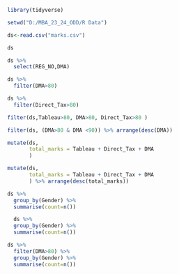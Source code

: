 ```{r}
library(tidyverse)
```

```{r}
setwd("D:/MBA_23_24_ODD/R Data")
```

```{r}
ds<-read.csv("marks.csv")
```

```{r}
ds
```


```{r}
ds %>% 
  select(REG_NO,DMA) 
```

```{r}
ds %>% 
  filter(DMA>80)
```

```{r}
ds %>% 
  filter(Direct_Tax>80)
```

```{r}
filter(ds,Tableau>80, DMA>80, Direct_Tax>80 )
```

```{r}
filter(ds, (DMA>80 & DMA <90)) %>% arrange(desc(DMA)) 
```

```{r}
mutate(ds,
       total_marks = Tableau + Direct_Tax + DMA
       )
```
```{r}
mutate(ds,
       total_marks = Tableau + Direct_Tax + DMA
       ) %>% arrange(desc(total_marks))
```

```{r}
ds %>%
  group_by(Gender) %>%
  summarise(count=n())
```

```{r}
  ds %>%
  group_by(Gender) %>%
  summarise(count=n())
```

```{r}
ds %>%
  filter(DMA>80) %>%
  group_by(Gender) %>%
  summarise(count=n())

```

